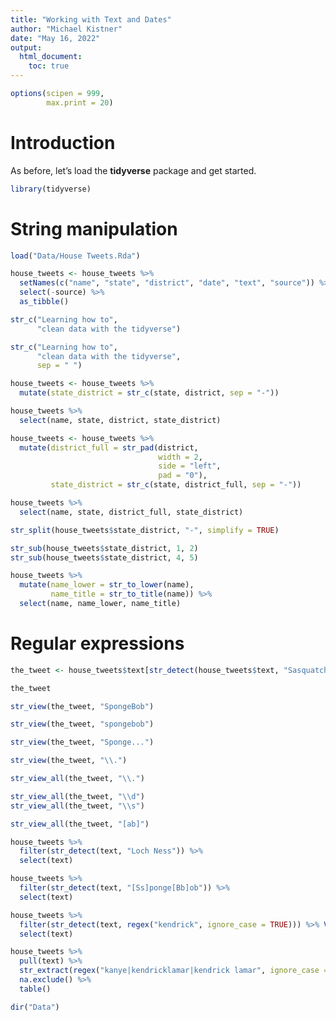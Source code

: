 ```yaml
---
title: "Working with Text and Dates"
author: "Michael Kistner"
date: "May 16, 2022"
output: 
  html_document:
    toc: true
---
```


```r
options(scipen = 999,
        max.print = 20)
```

# Introduction

As before, let's load the **tidyverse** package and get started.

```r
library(tidyverse)
```

# String manipulation

```r
load("Data/House Tweets.Rda")

house_tweets <- house_tweets %>%
  setNames(c("name", "state", "district", "date", "text", "source")) %>%
  select(-source) %>%
  as_tibble()
```

```r
str_c("Learning how to",
      "clean data with the tidyverse")
```

```r
str_c("Learning how to",
      "clean data with the tidyverse",
      sep = " ")
```

```r
house_tweets <- house_tweets %>%
  mutate(state_district = str_c(state, district, sep = "-"))

house_tweets %>%
  select(name, state, district, state_district)
```

```r
house_tweets <- house_tweets %>% 
  mutate(district_full = str_pad(district, 
                                 width = 2, 
                                 side = "left",
                                 pad = "0"),
         state_district = str_c(state, district_full, sep = "-"))

house_tweets %>%
  select(name, state, district_full, state_district)
```

```r
str_split(house_tweets$state_district, "-", simplify = TRUE)
```

```r
str_sub(house_tweets$state_district, 1, 2)
str_sub(house_tweets$state_district, 4, 5)
```


```r
house_tweets %>%
  mutate(name_lower = str_to_lower(name),
         name_title = str_to_title(name)) %>%
  select(name, name_lower, name_title)
```

# Regular expressions

```r
the_tweet <- house_tweets$text[str_detect(house_tweets$text, "Sasquatch") & str_detect(house_tweets$text, "SpongeBob")]
```

```r
the_tweet
```

```r
str_view(the_tweet, "SpongeBob")
```
```r
str_view(the_tweet, "spongebob")
```

```r
str_view(the_tweet, "Sponge...")
```
```r
str_view(the_tweet, "\\.")
```
```r
str_view_all(the_tweet, "\\.")
```

```r
str_view_all(the_tweet, "\\d")
str_view_all(the_tweet, "\\s")
```


```r
str_view_all(the_tweet, "[ab]")
```

```r
house_tweets %>% 
  filter(str_detect(text, "Loch Ness")) %>%
  select(text)
```

```r
house_tweets %>% 
  filter(str_detect(text, "[Ss]ponge[Bb]ob")) %>%
  select(text)
```

```r
house_tweets %>% 
  filter(str_detect(text, regex("kendrick", ignore_case = TRUE))) %>% View()
  select(text)
```  

```r
house_tweets %>%
  pull(text) %>%
  str_extract(regex("kanye|kendricklamar|kendrick lamar", ignore_case = TRUE)) %>%
  na.exclude() %>%
  table()
```

```r
dir("Data")
```

